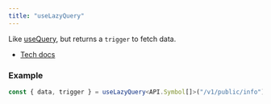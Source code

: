 ```yaml
---
title: "useLazyQuery"
---
```


Like [useQuery](/sdks/hooks/api/use-query), but returns a `trigger` to fetch data.

- [Tech docs](/sdks/tech-doc/modules/orderly_network_hooks#uselazyquery)

### Example

```ts
const { data, trigger } = useLazyQuery<API.Symbol[]>("/v1/public/info");
```
